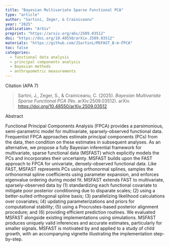 ```yaml
---
title: "Bayesian Multivariate Sparse Functional PCA"
type: "article"
author: "Sartini, Zeger, & Crainiceanu"
year: "2025"
publication: "ArXiv"
preprint: "https://arxiv.org/abs/2509.03512"
doi: "https://doi.org/10.48550/arXiv.2509.03512"
materials: "https://github.com/JSartini/MSFAST_B-m-FPCA"
toc: false
categories:
  - functional data analysis
  - principal components analysis
  - Bayesian methods
  - anthropometric measurements
---
```


Citation (APA 7)

> Sartini, J., Zeger, S., & Crainiceanu, C. (2025). *Bayesian Multivariate Sparse Functional PCA* (No. arXiv:2509.03512). arXiv. <https://doi.org/10.48550/arXiv.2509.03512>

Abstract

Functional Principal Components Analysis (FPCA) provides a parsimonious, semi-parametric model for multivariate, sparsely-observed functional data. Frequentist FPCA approaches estimate principal components (PCs) from the data, then condition on these estimates in subsequent analyses. As an alternative, we propose a fully Bayesian inferential framework for multivariate, sparse functional data (MSFAST) which explicitly models the PCs and incorporates their uncertainty. MSFAST builds upon the FAST approach to FPCA for univariate, densely-observed functional data. Like FAST, MSFAST represents PCs using orthonormal splines, samples the orthonormal spline coefficients using parameter expansion, and enforces eigenvalue ordering during model fit. MSFAST extends FAST to multivariate, sparsely-observed data by (1) standardizing each functional covariate to mitigate poor posterior conditioning due to disparate scales; (2) using a better-suited orthogonal spline basis; (3) parallelizing likelihood calculations over covariates; (4) updating parameterizations and priors for computational stability; (5) using a Procrustes-based posterior alignment procedure; and (6) providing efficient prediction routines. We evaluated MSFAST alongside existing implementations using simulations. MSFAST produces uniquely valid inferences and accurate estimates, particularly for smaller signals. MSFAST is motivated by and applied to a study of child growth, with an accompanying vignette illustrating the implementation step-by-step.
